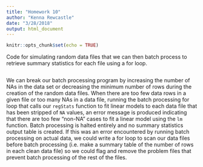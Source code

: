 ```yaml
---
title: "Homework 10"
author: "Kenna Rewcastle"
date: "3/28/2018"
output: html_document
---
```


```r
knitr::opts_chunk$set(echo = TRUE)
```

Code for simulating random data files that we can then batch process to retrieve summary statistics for each file using a for loop.

```r

```

We can break our batch processing program by increasing the number of NAs in the data set or decreasing the minimum number of rows during the creation of the random data files. When there are too few data rows in a given file or too many NAs in a data file, running the batch processing for loop that calls our `regStats` function to fit linear models to each data file that has been stripped of `NA` values, an error message is produced indicating that there are too few "non-NA" cases to fit a linear model using the `lm` function. Batch processing is halted entirely and no summary statistics output table is created. If this was an error encountered by running batch processing on actual data, we could write a for loop to scan our data files before batch processing (i.e. make a summary table of the number of rows in each clean data file) so we could flag and remove the problem files that prevent batch processing of the rest of the files.